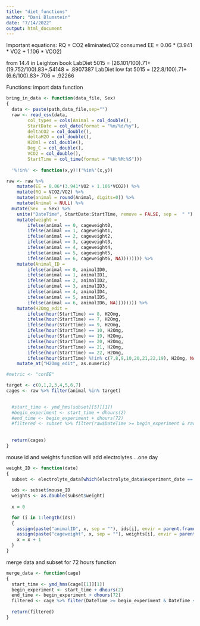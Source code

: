 ```yaml
---
title: "diet_functions"
author: "Dani Blumstein"
date: "7/14/2022"
output: html_document
---
```


Important equations:
RQ = CO2 eliminated/O2 consumed
EE = 0.06 * (3.941 * VO2 + 1.106 * VCO2)

from 14.4 in Leighton book
LabDiet 5015 = (26.101/100).71+(19.752/100).83+.54148 = .8907387
LabDiet low fat 5015 = (22.8/100).71+(6.6/100).83+.706 = .92266

Functions:
import data function
```r
bring_in_data <- function(data_file, Sex)
{
  data <- paste(path,data_file,sep="")
  raw <- read_csv(data,
        col_types = cols(Animal = col_double(), 
        StartDate = col_date(format = "%m/%d/%y"),
        deltaCO2 = col_double(), 
        deltaH2O = col_double(),
        H2Oml = col_double(),
        Deg_C = col_double(),
        VCO2 = col_double(),
        StartTime = col_time(format = "%H:%M:%S")))
  
  '%!in%' <- function(x,y)!('%in%'(x,y))

raw <- raw %>% 
	mutate(EE = 0.06*(3.941*VO2 + 1.106*VCO2)) %>% 
	mutate(RQ = VCO2/VO2) %>%
	mutate(animal = round(Animal, digits=0)) %>%
	mutate(Animal = NULL) %>%
  mutate(Sex  = Sex) %>%
	unite("DateTime", StartDate:StartTime, remove = FALSE, sep =  " ") %>%
	mutate(weight = 
		ifelse(animal == 0, cageweight0, 
		ifelse(animal == 1, cageweight1,
		ifelse(animal == 2, cageweight2,
		ifelse(animal == 3, cageweight3,
		ifelse(animal == 4, cageweight4,
		ifelse(animal == 5, cageweight5,
		ifelse(animal == 6, cageweight6, NA)))))))) %>% 
	mutate(Animal_ID = 
		ifelse(animal == 0, animalID0, 
		ifelse(animal == 1, animalID1,
		ifelse(animal == 2, animalID2,
		ifelse(animal == 3, animalID3,
		ifelse(animal == 4, animalID4,
		ifelse(animal == 5, animalID5,
		ifelse(animal == 6, animalID6, NA)))))))) %>% 
	mutate(H2Omg_edit = 
		ifelse(hour(StartTime) == 8, H2Omg,
		ifelse(hour(StartTime) == 7, H2Omg,
		ifelse(hour(StartTime) == 9, H2Omg,
		ifelse(hour(StartTime) == 10, H2Omg,
		ifelse(hour(StartTime) == 19, H2Omg,
		ifelse(hour(StartTime) == 20, H2Omg,
		ifelse(hour(StartTime) == 21, H2Omg,
		ifelse(hour(StartTime) == 22, H2Omg,
		ifelse(hour(StartTime) %!in% c(7,8,9,10,20,21,22,19), H2Omg, NA)))))))))) %>% 
	mutate_at("H2Omg_edit", as.numeric)

#metric <- "corEE"

target <- c(0,1,2,3,4,5,6,7)
cages <- raw %>% filter(animal %in% target)

  
  #start_time <- ymd_hms(subset[[5]][1])
  #begin_experiment <- start_time + dhours(2)
  #end_time <- begin_experiment + dhours(72)
  #filtered <- subset %>% filter(raw$DateTime >= begin_experiment & raw$DateTime <= end_time)
  
  
  return(cages)
}
```

mouse id and weights function
will add electrolytes....one day
```r
weight_ID <- function(date)
{  
  subset <- electrolyte_data[which(electrolyte_data$experiment_date == date), names(electrolyte_data) %in% c("sex", "mouse_ID", "cage_number", "weight", "Na", "K", "Cl", "TCO2", "BUN", "Crea", "Glu", "iCa", "AnGap", "Hct", "Hb*")]
  
  ids <- subset$mouse_ID
  weights <- as.double(subset$weight)
  
  x = 0

  for (i in 1:length(ids))
  {
    assign(paste("animalID", x, sep = ""), ids[i], envir = parent.frame())
    assign(paste("cageweight", x, sep = ""), weights[i], envir = parent.frame())
    x = x + 1
  }
} 
```

merge data and subset for 72 hours function
```r
merge_data <- function(cage)
{
  start_time <- ymd_hms(cage[[1]][1])
  begin_experiment <- start_time + dhours(2)
  end_time <- begin_experiment + dhours(72)
  filtered <- cage %>% filter(DateTime >= begin_experiment & DateTime <= end_time)
  
  return(filtered)
}
```
